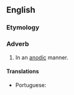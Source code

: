 ==English==

===Etymology===
{{suffix|en|anodic|ally}}

===Adverb===
{{en-adv|-}}

# In an [[anodic]] manner.

====Translations====
{{trans-top|in an anodic manner}}
* Portuguese: {{t|pt|anodicamente}}
{{trans-mid}}
{{trans-bottom}}